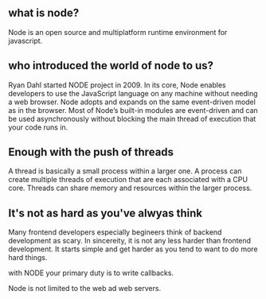 ## what is node?

Node is an open source and multiplatform runtime environment for javascript.

## who introduced the world of node to us?

Ryan Dahl started NODE project in 2009. In its core, Node enables developers to use the JavaScript language on any machine without needing a web browser. Node adopts and expands on the same event-driven model as in the browser. Most of Node’s built-in modules are event-driven and can be used asynchronously without blocking the main thread of execution that your code runs in.

## Enough with the push of threads

A thread is basically a small process within a larger one. A process can create multiple threads of execution that are each associated with a CPU core. Threads can share memory and resources within the larger process.

## It's not as hard as you've alwyas think

Many frontend developers especially begineers think of backend development as scary. In sincereity, it is not any less harder than frontend development. It starts simple and get harder as you tend to want to do more hard things.

with NODE your primary duty is to write callbacks.

Node is not limited to the web ad web servers.
